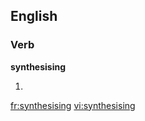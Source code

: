 
==English==

===Verb===
'''synthesising'''

# {{present participle of|[[synthesise]]}}

[[fr:synthesising]]
[[vi:synthesising]]